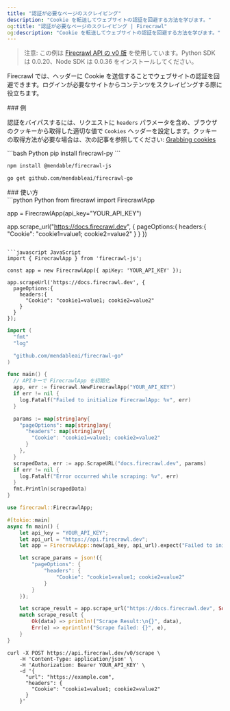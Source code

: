 ```yaml
---
title: "認証が必要なページのスクレイピング"
description: "Cookie を転送してウェブサイトの認証を回避する方法を学びます。"
og:title: "認証が必要なページのスクレイピング | Firecrawl"
og:description: "Cookie を転送してウェブサイトの認証を回避する方法を学びます。"
---
```


> 注意: この例は [Firecrawl API の v0 版](/ja/v0/introduction) を使用しています。Python SDK は 0.0.20、Node SDK は 0.0.36 をインストールしてください。

Firecrawl では、ヘッダーに Cookie を送信することでウェブサイトの認証を回避できます。ログインが必要なサイトからコンテンツをスクレイピングする際に役立ちます。

<div id="example">
  ### 例
</div>

認証をバイパスするには、リクエストに `headers` パラメータを含め、ブラウザのクッキーから取得した適切な値で `Cookies` ヘッダーを設定します。クッキーの取得方法が必要な場合は、次の記事を参照してください: [Grabbing cookies](https://cookie-script.com/documentation/how-to-check-cookies-on-chrome-and-firefox)

<CodeGroup>
  ```bash Python
  pip install firecrawl-py
  ```

  ```bash JavaScript
  npm install @mendable/firecrawl-js
  ```

  ```bash Go
  go get github.com/mendableai/firecrawl-go
  ```
</CodeGroup>

<div id="usage">
  ### 使い方
</div>

<CodeGroup>
  ```python Python
  from firecrawl import FirecrawlApp

  app = FirecrawlApp(api_key="YOUR_API_KEY")

  app.scrape_url("https://docs.firecrawl.dev", {
    pageOptions:{
      headers:{
        "Cookie": "cookie1=value1; cookie2=value2"
      }
    }
  })
  ```

  ```javascript JavaScript
  import { FirecrawlApp } from 'firecrawl-js';

  const app = new FirecrawlApp({ apiKey: 'YOUR_API_KEY' });

  app.scrapeUrl('https://docs.firecrawl.dev', {
    pageOptions:{
      headers:{
        "Cookie": "cookie1=value1; cookie2=value2"
      }
    }
  });
  ```

  ```go Go
  import (
    "fmt"
    "log"

    "github.com/mendableai/firecrawl-go"
  )

  func main() {
    // APIキーで FirecrawlApp を初期化
    app, err := firecrawl.NewFirecrawlApp("YOUR_API_KEY")
    if err != nil {
      log.Fatalf("Failed to initialize FirecrawlApp: %v", err)
    }

    params := map[string]any{
      "pageOptions": map[string]any{
        "headers": map[string]any{
          "Cookie": "cookie1=value1; cookie2=value2"
        }
      },
    }
    scrapedData, err := app.ScrapeURL("docs.firecrawl.dev", params)
    if err != nil {
      log.Fatalf("Error occurred while scraping: %v", err)
    }
    fmt.Println(scrapedData)
  }
  ```

  ```rust Rust
  use firecrawl::FirecrawlApp;

  #[tokio::main]
  async fn main() {
      let api_key = "YOUR_API_KEY";
      let api_url = "https://api.firecrawl.dev";
      let app = FirecrawlApp::new(api_key, api_url).expect("Failed to initialize FirecrawlApp");

      let scrape_params = json!({
          "pageOptions": {
              "headers": {
                  "Cookie": "cookie1=value1; cookie2=value2"
              }
          }
      });

      let scrape_result = app.scrape_url("https://docs.firecrawl.dev", Some(scrape_params)).await;
      match scrape_result {
          Ok(data) => println!("Scrape Result:\n{}", data),
          Err(e) => eprintln!("Scrape failed: {}", e),
      }
  }
  ```

  ```curl cURL
  curl -X POST https://api.firecrawl.dev/v0/scrape \
      -H 'Content-Type: application/json' \
      -H 'Authorization: Bearer YOUR_API_KEY' \
      -d '{
        "url": "https://example.com",
        "headers": {
          "Cookie": "cookie1=value1; cookie2=value2"
        }
      }'
  ```
</CodeGroup>